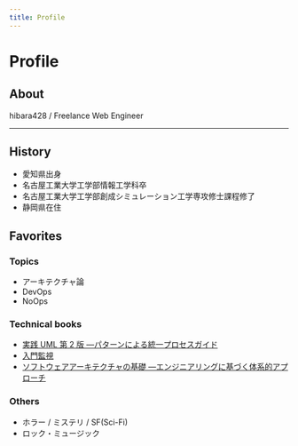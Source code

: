 ```yaml
---
title: Profile
---
```



# Profile

## About

<Avatar
  src="/img/gizmo-icon.jpg"
  alt="hibara428"
  loading="lazy"
  decoding="async"
/>

hibara428 / Freelance Web Engineer

<IconLinks />

---

## History

- 愛知県出身
- 名古屋工業大学工学部情報工学科卒
- 名古屋工業大学工学部創成シミュレーション工学専攻修士課程修了
- 静岡県在住

## Favorites

### Topics

- アーキテクチャ論
- DevOps
- NoOps

### Technical books

- [実践 UML 第 2 版 ―パターンによる統一プロセスガイド](https://amzn.asia/d/6sizWhb)
- [入門監視](https://www.oreilly.co.jp/books/9784873118642/)
- [ソフトウェアアーキテクチャの基礎 ―エンジニアリングに基づく体系的アプローチ](https://www.oreilly.co.jp//books/9784873119823/)

### Others

- ホラー / ミステリ / SF(Sci-Fi)
- ロック・ミュージック
